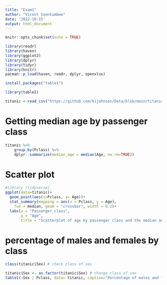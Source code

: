 ```yaml
---
title: "Exam1"
author: "Vicent Ssentumbwe"
date: '2022-10-15'
output: html_document
---
```


```r
knitr::opts_chunk$set(echo = TRUE)
```

```r
library(readr)
library(haven)
library(ggplot2)
library(dplyr)
library(tidyr)
library(knitr)
pacman::p_load(haven, readr, dplyr, openxlsx)
```
```r
install.packages("table1")
```
```r
library(table1)
```


```r
titanic <-read_csv("https://github.com/kijohnson/Data/blob/main/titanic.csv?raw=true")
```
# Getting median age by passenger class
```r
titanic %>%
    group_by(Pclass) %>%
    dplyr::summarize(median_age = median(Age, na.rm=TRUE))
```
# Scatter plot
```r
#library (tidyverse)
ggplot(data=titanic)+
  geom_point(aes(x=Pclass, y= Age))+
  stat_summary(mapping = aes(x = Pclass, y = Age),
    fun = median, geom = "crossbar", width = 0.2)+
  labs(x = "Passenger class",
       y = "Age",
       title = "Scatterplot of age by passenger class and the median age by passenger class")
```
# percentage of males and females by class
```r
class(titanic$Sex) # check class of sex

titanic$Sex <- as.factor(titanic$Sex) # change class of sex
table1(~Sex | Pclass, data= titanic, caption="Percentage of males and females by passenger class")
```





